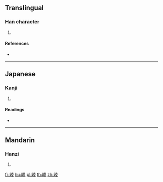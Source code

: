 ==Translingual==

===Han character===
{{Han char|rn=102|rad=田|as=09|sn=14|four=|canj=WFQG}}

# {{defn|Han|sort=田09}}

====References====
* {{Han ref|kx=0765.100|dkj=21905|dj=1176.070|hdz=42550.070|uh=757B|ud=30075}}

----

==Japanese==

===Kanji===
{{ja-kanji|grade=|rs=田09}}

# {{defn|lang=ja|sort=田09}}

====Readings====
* {{ja-readings|on=[[しょう]] (shō), [[じょう]] (jō)|kun=[[あぜ]] (aze)|nanori=}}

----

==Mandarin==

===Hanzi===
{{cmn-hanzi|pin=[[shéng]] ([[sheng2]])|wg=sheng<sup>2</sup>}}

# {{defn|lang=cmn|sort=田09}}

[[fr:畻]]
[[hu:畻]]
[[pl:畻]]
[[th:畻]]
[[zh:畻]]